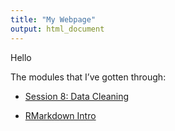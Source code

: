 ```yaml
---
title: "My Webpage"
output: html_document
---
```


Hello

The modules that I've gotten through:

- [Session 8: Data Cleaning](sesion-8-cleaning.html)


- [RMarkdown Intro](sesion-8-cleaning.html)